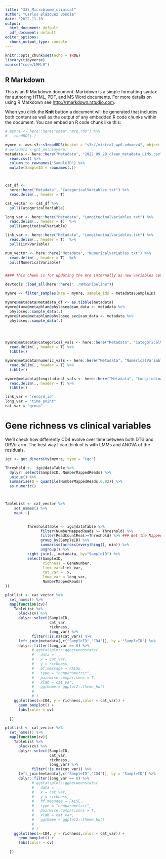 ```yaml
---
title: "335_Microbiome_clinical"
author: "Carlos Blázquez Bondia"
date: '2022-11-10'
output:
  html_document: default
  pdf_document: default
editor_options:
  chunk_output_type: console
---
```


```r
knitr::opts_chunk$set(echo = TRUE)
library(tidyverse)
source("code/LMM.R")
```

## R Markdown

This is an R Markdown document. Markdown is a simple formatting syntax for authoring HTML, PDF, and MS Word documents. For more details on using R Markdown see <http://rmarkdown.rstudio.com>.

When you click the **Knit** button a document will be generated that includes both content as well as the output of any embedded R code chunks within the document. You can embed an R code chunk like this:

```r

# mymre <- here::here("data","mre.rds") %>%
#   readRDS(.)

mymre <- aws.s3::s3readRDS(bucket = "s3://mistral-wp6-advanz4", object = "metagenome/WMGS/MREObject.rds")
# metadata <-get_meta(mymre)
metadata <- here::here("Metadata", "2022_09_29_clean_metadata_LIMS.csv") %>% 
  read.csv() %>% 
  column_to_rownames("SampleID") %>% 
  mutate(SampleID = rownames(.))



cat_df <- 
  here::here("Metadata", "CategoricalVariables.txt") %>% 
  read.delim(., header = T)

cat_vector <- cat_df %>% 
  pull(CategoricalVariable)

long_var <- here::here("Metadata", "LongitudinalVariables.txt") %>%
  read.delim(., header = T)  %>% 
  pull(LongitudinalVariable)

link_var <- here::here("Metadata", "LongitudinalVariables.txt") %>%
  read.delim(., header = T)  %>% 
  pull(LinkVariable)

num_vector <- here::here("Metadata", "NumericalVariables.txt") %>%
  read.delim(., header = T)  %>% 
  pull(NumericalVariable)



```



```r

#### This chunk is for updating the mre internally as new variables come out. Once the final mre is done this chunk will be removed.

devtools::load_all(here::here("../WMGSPipeline"))

mymre <- filter_samples(mre = mymre, sample_ids = metadata$SampleID)

mymre@metadata@metadata_df <- as.tibble(metadata) 
mymre@taxa@metaphlan@phyloseq@sam_data <- metadata %>%
  phyloseq::sample_data(.)
mymre@taxa@metaphlan@phyloseq_sec@sam_data <- metadata %>%
  phyloseq::sample_data(.)




mymre@metadata@categorical_vals <- here::here("Metadata", "CategoricalVariables.txt") %>% 
  read.delim(., header = T) %>% 
  tibble()

mymre@metadata@numeric_vals <- here::here("Metadata", "NumericalVariables.txt") %>% 
  read.delim(., header = T) %>% 
  tibble()

mymre@metadata@longitudinal_vals <- here::here("Metadata", "LongitudinalVariables.txt") %>% 
  read.delim(., header = T) %>% 
  tibble()

link_var = "record_id"
long_var = "time_point"
cat_var = "group"


```

# Gene richness vs clinical variables

We'll check how differently CD4 evolve over time between both DTG and DRV/r arm. The best way I can think of is with LMMs and ANOVA of the residuals.

```r

igc <- get_diversity(mymre, type = "igc")

Threshold <-  igc@dataTable %>%
  dplyr::select(SampleID, NumberMappedReads) %>%
  unique() %>%
  summarise(Q = quantile(NumberMappedReads,0.02)) %>% 
  as.numeric()



TableList <- cat_vector %>%
    set_names() %>%
    map( ~{

        
          ThresholdTable <- igc@dataTable %>%
                filter(NumberMappedReads >= Threshold) %>%
                filter(ReadCountReal>=Threshold) %>% ### Get the Mapped Read count (per-sample) just above the threshold
                group_by(SampleID) %>%
                summarise(across(everything(), min)) %>%
                ungroup() %>%
          right_join(., metadata, by="SampleID") %>%
          select(SampleID,
                 richness = GeneNumber,
                 link_var=link_var,
                 cat_var = .x,
                 long_var = long_var,
                 NumberMappedReads)
})


```

```r

plotlist <- cat_vector %>% 
  set_names() %>% 
  map(function(cv){
    TableList %>%
      pluck(cv) %>% 
      dplyr::select(SampleID,
                    cat_var,
                    richness, 
                    long_var) %>%
            filter(!is.na(cat_var)) %>%
      left_join(metadata[,c("SampleID","CD4")], by = "SampleID") %>% 
      dplyr::filter(long_var == 0) %>% 
            # ggstatsplot::ggbetweenstats(
            #   data = .,
            #   x = cat_var,
            #   y = richness,
            #   bf.message = FALSE,
            #   type = "nonparametric",
            #   pairwise.comparisons = T,
            #   xlab = cat_var, 
            #   ggtheme = ggplot2::theme_bw()
            #   
            # )
    ggplot(aes(x=CD4, y = richness,color = cat_var)) +
      geom_boxplot() +
      labs(color = cv)
      
  })
```

```r

plotlist <- cat_vector %>% 
  set_names() %>% 
  map(function(cv){
    TableList %>%
      pluck(cv) %>% 
      dplyr::select(SampleID,
                    cat_var,
                    richness, 
                    long_var) %>%
            filter(!is.na(cat_var)) %>%
      left_join(metadata[,c("SampleID","CD4")], by = "SampleID") %>% 
      dplyr::filter(long_var == 0) %>% 
            # ggstatsplot::ggbetweenstats(
            #   data = .,
            #   x = cat_var,
            #   y = richness,
            #   bf.message = FALSE,
            #   type = "nonparametric",
            #   pairwise.comparisons = T,
            #   xlab = cat_var, 
            #   ggtheme = ggplot2::theme_bw()
            #   
            # )
    ggplot(aes(x=CD4, y = richness,color = cat_var)) +
      geom_boxplot() +
      labs(color = cv)
      
  })
```
